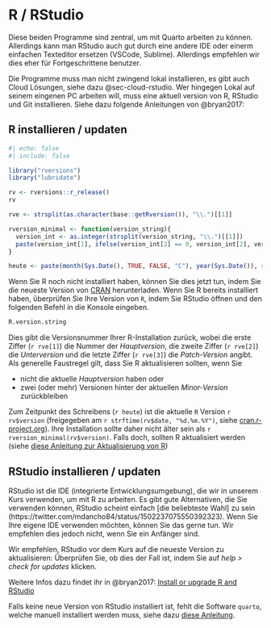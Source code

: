 
# R / RStudio

Diese beiden Programme sind zentral, um mit Quarto arbeiten zu können. Allerdings kann man RStudio auch gut durch eine andere IDE oder einerm einfachen Texteditor ersetzen (VSCode, Sublime). Allerdings empfehlen wir dies eher für Fortgeschrittene benutzer. 

Die Programme muss man nicht zwingend lokal installieren, es gibt auch Cloud Lösungen, siehe dazu @sec-cloud-rstudio. Wer hingegen Lokal auf seinem eingenen PC arbeiten will, muss eine aktuell version von R, RStudio und Git installieren. Siehe dazu folgende Anleitungen von @bryan2017:

## R installieren / updaten

```r
#| echo: false
#| include: false

library("rversions")
library("lubridate")

rv <- rversions::r_release()
rv

rve <- strsplit(as.character(base::getRversion()), "\\.")[[1]]

rversion_minimal <- function(version_string){
  version_int <- as.integer(strsplit(version_string, "\\.")[[1]])
  paste(version_int[1], ifelse(version_int[2] == 0, version_int[2], version_int[2]-1), 0,sep = ".")
}

heute <- paste(month(Sys.Date(), TRUE, FALSE, "C"), year(Sys.Date()), sep = ", ")
```

Wenn Sie R noch nicht installiert haben, können Sie dies jetzt tun, indem Sie die neueste Version von [CRAN](https://cran.r-project.org/) herunterladen. Wenn Sie R bereits installiert haben, überprüfen Sie Ihre Version von `R`, indem Sie RStudio öffnen und den folgenden Befehl in die Konsole eingeben.

```r
R.version.string
```

Dies gibt die Versionsnummer Ihrer R-Installation zurück, wobei die erste Ziffer (``r rve[1]``) die Nummer der *Hauptversion*, die zweite Ziffer (``r rve[2]``) die *Unterversion* und die letzte Ziffer (``r rve[3]``) die *Patch-Version* angibt. Als generelle Faustregel gilt, dass Sie R aktualisieren sollten, wenn Sie

- nicht die aktuelle *Hauptversion* haben oder
- zwei (oder mehr) Versionen hinter der aktuellen *Minor-Version* zurückbleiben

Zum Zeitpunkt des Schreibens (`r heute`) ist die aktuelle `R` Version `r rv$version` (freigegeben am `r strftime(rv$date, "%d.%m.%Y")`, siehe [cran.r-project.org](https://cran.r-project.org/)). Ihre Installation sollte daher nicht älter sein als `r rversion_minimal(rv$version)`. Falls doch, sollten R aktualisiert werden (siehe [diese Anleitung zur Aktualisierung von R](https://www.linkedin.com/pulse/3-methods-update-r-rstudio-windows-mac-woratana-ngarmtrakulchol/))


## RStudio installieren / updaten

RStudio ist die IDE (integrierte Entwicklungsumgebung), die wir in unserem Kurs verwenden, um mit R zu arbeiten. Es gibt gute Alternativen, die Sie verwenden können, RStudio scheint einfach [die beliebteste Wahl] zu sein (https://twitter.com/mdancho84/status/1502237075550392323). Wenn Sie Ihre eigene IDE verwenden möchten, können Sie das gerne tun. Wir empfehlen dies jedoch nicht, wenn Sie ein Anfänger sind.

Wir empfehlen, RStudio vor dem Kurs auf die neueste Version zu aktualisieren: Überprüfen Sie, ob dies der Fall ist, indem Sie auf *help > check for updates* klicken.


Weitere Infos dazu findet ihr in @bryan2017: [Install or upgrade R and RStudio](https://happygitwithr.com/install-r-rstudio.html)


:::{.callout-important}

Falls keine neue Version von RStudio installiert ist, fehlt die Software `quarto`, welche manuell installiert werden muss, siehe dazu [diese Anleitung](https://quarto.org/docs/get-started/).

:::